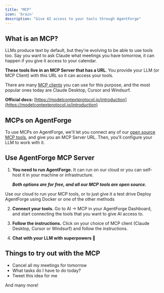```yaml
---
title: "MCP"
icon: 'brain'
description: "Give AI access to your tools through AgentForge"
---
```


## What is an MCP?

LLMs produce text by default, but they're evolving to be able to use tools too. Say you want to ask Claude what meetings you have tomorrow, it can happen if you give it access to your calendar.

**These tools live in an MCP Server that has a URL**. You provide your LLM (or MCP Client) with this URL so it can access your tools.

There are many [MCP clients](https://github.com/punkpeye/awesome-mcp-clients) you can use for this purpose, and the most popular ones today are Claude Desktop, Cursor and Windsurf.

**Official docs:** [https://modelcontextprotocol.io/introduction](https://modelcontextprotocol.io/introduction)

## MCPs on AgentForge

To use MCPs on AgentForge, we'll let you connect any of our [open source MCP tools](https://www.activepieces.com/mcp), and give you an MCP Server URL. Then, you'll configure your LLM to work with it.

## Use AgentForge MCP Server

1. **You need to run AgentForge.** It can run on our cloud or you can self-host it in your machine or infrastructure.

   ***Both options are for free, and all our MCP tools are open source.***

<CardGroup cols={2}>
  <Card title="AgentForge Cloud (Easy)" icon="cloud" color="#00FFFF" href="https://cloud.activepieces.com/sign-up">
Use our cloud to run your MCP tools, or to just give it a test drive
  </Card>

  <Card title="Self-hosting" icon="download" color="#248fe0" href="/install/overview">
    Deploy AgentForge using Docker or one of the other methods
  </Card>

</CardGroup>

2. **Connect your tools.** Go to AI → MCP in your AgentForge Dashboard, and start connecting the tools that you want to give AI access to.

3. **Follow the instructions.** Click on your choice of MCP client (Claude Desktop, Cursor or Windsurf) and follow the instructions.

4. **Chat with your LLM with superpowers 🚀**


## Things to try out with the MCP

- Cancel all my meetings for tomorrow
- What tasks do I have to do today?
- Tweet this idea for me

And many more!
